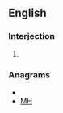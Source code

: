 ==English==

===Interjection===
{{en-intj}}

# {{form of|Form|[[hmm]]}}

===Anagrams===
* {{alphagram|hm}}
* [[MH#English|MH]]